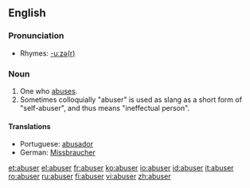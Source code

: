 ==English==

===Pronunciation===
*Rhymes: [[Rhymes:English:-uːzə(r)|-uːzə(r)]]

===Noun===
{{en-noun}}

# One who [[abuse]]s.
# Sometimes colloquially "abuser" is used as slang as a short form of "self-abuser", and thus means "ineffectual person".

====Translations====
*Portuguese: [[abusador]]
*German: [[Missbraucher]]

[[et:abuser]]
[[el:abuser]]
[[fr:abuser]]
[[ko:abuser]]
[[io:abuser]]
[[id:abuser]]
[[it:abuser]]
[[ro:abuser]]
[[ru:abuser]]
[[fi:abuser]]
[[vi:abuser]]
[[zh:abuser]]